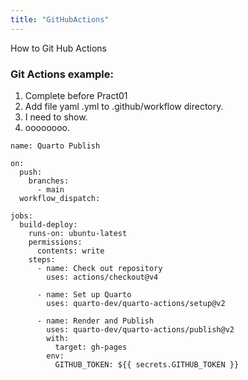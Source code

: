 ```yaml
---
title: "GitHubActions"
---
```


How to Git Hub Actions


### Git Actions example:

(@)  Complete before Pract01
(@)  Add file yaml .yml to .github/workflow directory.
(@)  I need to show.
(@)  oooooooo.

```
name: Quarto Publish

on:
  push:
    branches:
      - main
  workflow_dispatch:

jobs:
  build-deploy:
    runs-on: ubuntu-latest
    permissions:
      contents: write
    steps:
      - name: Check out repository
        uses: actions/checkout@v4

      - name: Set up Quarto
        uses: quarto-dev/quarto-actions/setup@v2

      - name: Render and Publish
        uses: quarto-dev/quarto-actions/publish@v2
        with:
          target: gh-pages
        env:
          GITHUB_TOKEN: ${{ secrets.GITHUB_TOKEN }}
```
